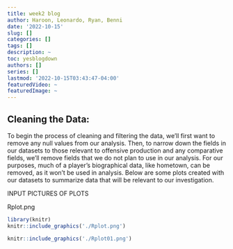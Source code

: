 ```yaml
---
title: week2 blog
author: Haroon, Leonardo, Ryan, Benni
date: '2022-10-15'
slug: []
categories: []
tags: []
description: ~
toc: yesblogdown
authors: []
series: []
lastmod: '2022-10-15T03:43:47-04:00'
featuredVideo: ~
featuredImage: ~
---
```


## Cleaning the Data:
To begin the process of cleaning and filtering the data, we'll first want to remove any null values from our analysis. Then, to narrow down the fields in our datasets to those relevant to offensive production and any comparative fields, we'll remove fields that we do not plan to use in our analysis. For our purposes, much of a player's biographical data, like hometown, can be removed, as it won't be used in analysis. Below are some plots created with our datasets to summarize data that will be relevant to our investigation.

####### INPUT PICTURES OF PLOTS #######

Rplot.png


``` r
library(knitr)
knitr::include_graphics('./Rplot.png')

```

``` r
knitr::include_graphics('./Rplot01.png')

```











